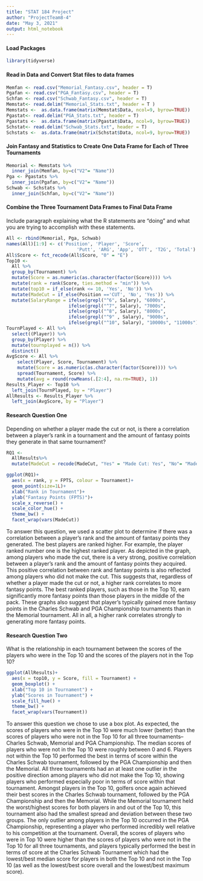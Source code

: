 ```yaml
---
title: "STAT 184 Project"
author: "ProjectTeam8-4"
date: "May 3, 2021"
output: html_notebook 
---
```


#### Load Packages
```r
library(tidyverse)
```

#### Read in Data and Convert Stat files to data frames
```r
Memfan <- read.csv("Memorial_Fantasy.csv", header = T)
Pgafan <- read.csv("PGA_Fantasy.csv", header = T)
Schfan <- read.csv("Schwab_Fantasy.csv", header = T)
Memstat<- read.delim("Memorial_Stats.txt", header = T )
Memstats <-  as.data.frame(matrix(Memstat$Data, ncol=9, byrow=TRUE))
Pgastat<- read.delim("PGA_Stats.txt", header = T)
Pgastats <-  as.data.frame(matrix(Pgastat$Data, ncol=9, byrow=TRUE))
Schstat<- read.delim("Schwab_Stats.txt", header = T)
Schstats <-  as.data.frame(matrix(Schstat$Data, ncol=9, byrow=TRUE))
```

#### Join Fantasy and Statistics to Create One Data Frame for Each of Three Tournaments

```r
Memorial <- Memstats %>%
  inner_join(Memfan, by=c("V2"= "Name"))
Pga <- Pgastats %>%
  inner_join(Pgafan, by=c("V2"= "Name")) 
Schwab <- Schstats %>%
  inner_join(Schfan, by=c("V2"= "Name"))
```

#### Combine the Three Tournament Data Frames to Final Data Frame
Include paragraph explaining what the R statements are "doing" and what you are trying to accomplish with these statements.

```r
All <- rbind(Memorial, Pga, Schwab)
names(All)[1:9] <- c('Position', 'Player', 'Score', 
                          'Putt', 'ARG', 'App', 'OTT', 'T2G', 'Total')
All$Score <- fct_recode(All$Score, "0" = "E") 
Top10 <- 
  All %>%
  group_by(Tournament) %>%
  mutate(Score = as.numeric(as.character(factor(Score)))) %>%
  mutate(rank = rank(Score, ties.method = "min")) %>%
  mutate(top10 = if_else(rank <= 10, 'Yes', 'No')) %>%
  mutate(MadeCut = if_else(Position =='CUT', 'No', 'Yes')) %>%
  mutate(SalaryRange = ifelse(grepl("^6", Salary), "6000s",
                       ifelse(grepl("^7", Salary), "7000s",
                       ifelse(grepl("^8", Salary), "8000s",
                       ifelse(grepl("^9" , Salary), "9000s",
                       ifelse(grepl("^10", Salary), "10000s", "11000s"))))))
TournPlayed <- All %>%
  select((Player)) %>%
  group_by(Player) %>%
  mutate(tournplayed = n()) %>%
  distinct()
AvgScore <- All %>%
    select(Player, Score, Tournament) %>%
    mutate(Score = as.numeric(as.character(factor(Score)))) %>%
    spread(Tournament, Score) %>%
    mutate(avg = round(rowMeans(.[2:4], na.rm=TRUE), 1))
Results_Player <- Top10 %>%
  left_join(TournPlayed, by = "Player")
AllResults <- Results_Player %>%
  left_join(AvgScore, by = "Player")
```

#### Research Question One

Depending on whether a player made the cut or not, is there a correlation between a player's rank in a tournament and the amount of fantasy points they generate in that same tournament?

```r
RQ1 <-
  AllResults%>%
  mutate(MadeCut = recode(MadeCut, "Yes" = "Made Cut: Yes", "No"= "Made Cut: No"))

ggplot(RQ1)+
  aes(x = rank, y = FPTS, colour = Tournament)+
  geom_point(size=1L)+
  xlab("Rank in Tournament")+
  ylab("Fantasy Points (FPTS)")+
  scale_x_reverse() +
  scale_color_hue() +
  theme_bw() +
  facet_wrap(vars(MadeCut))
```
To answer this question, we used a scatter plot to determine if there was a correlation between a player's rank and the amount of fantasy points they generated. The best players are ranked higher. For example, the player ranked number one is the highest ranked player. As depicted in the graph, among players who made the cut, there is a very strong, positive correlation between a player's rank and the amount of fantasy points they acquired. This positive correlation between rank and fantasy points is also reflected among players who did not make the cut. This suggests that, regardless of whether a player made the cut or not, a higher rank correlates to more fantasy points. The best ranked players, such as those in the Top 10, earn significantly more fantasy points than those players in the middle of the pack. These graphs also suggest that player's typically gained more fantasy points in the Charles Schwab and PGA Championship tournaments than in the Memorial tournament. All in all, a higher rank correlates strongly to generating more fantasy points.

#### Research Question Two

What is the relationship in each tournament between the scores of the players who were in the Top 10 and the scores of the players not in the Top 10?

```r
ggplot(AllResults)+
  aes(x = top10, y = Score, fill = Tournament) +
  geom_boxplot() +
  xlab("Top 10 in Tournament") +
  ylab("Scores in Tournament") +
  scale_fill_hue() +
  theme_bw() +
  facet_wrap(vars(Tournament))
```
To answer this question we chose to use a box plot. As expected, the scores of players who were in the Top 10 were much lower (better) than the scores of players who were not in the Top 10 for all three tournaments--Charles Schwab, Memorial and PGA Championship. The median scores of players who were not in the Top 10 were roughly between 0 and 6. Players not within the Top 10 performed the best in terms of score within the Charles Schwab tournament, followed by the PGA Championship and then the Memorial. All three tournaments had an at least one outlier in the positive direction among players who did not make the Top 10, showing players who performed especially poor in terms of score within that tournament. Amongst players in the Top 10, golfers once again achieved their best scores in the Charles Schwab tournament, followed by the PGA Championship and then the Memorial. While the Memorial tournament held the worst/highest scores for both players in and out of the Top 10, this tournament also had the smallest spread and deviation between these two groups. The only outlier among players in the Top 10 occurred in the PGA Championship, representing a player who performed incredibly well relative to his competition at the tournament. Overall, the scores of players who were in Top 10 were higher than the scores of players who were not in the Top 10 for all three tournaments, and players typically performed the best in terms of score at the Charles Schwab Tournament which had the lowest/best median score for players in both the Top 10 and not in the Top 10 (as well as the lowest/best score overall and the lowest/best maximum score).


 